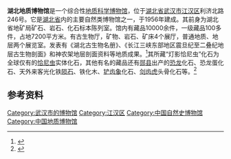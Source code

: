 '''湖北地质博物馆'''是一个综合性[[地质学|地质科学]][[博物馆|博物馆]]，位于[[湖北省|湖北省]][[武汉市|武汉市]][[江汉区|江汉区]]利济北路246号。它是[[湖北省|湖北省]]内的主要自然类博物馆之一，于1956年建成。其前身为湖北省地矿局矿石、岩石、化石标本陈列室。馆内有藏品10000余件，一级藏品100多件，占地7200平方米。有古生物厅，矿物、岩石、矿床4个展厅，普通地质、地层两个展览室。发表有《湖北古生物名册》、《长江三峡东部地区震旦纪至二叠纪地层古生物剖面》和神农架地层剖面资料等地质成果。<ref>{{cite web|title=湖北地质博物馆|url=http://www.chinaculture.org/gb/cn_bwyg/2004-06/28/content_47718.htm|publisher=中国文化网|accessdate=2013-10-04|deadurl=yes|archiveurl=https://web.archive.org/web/20140423172313/http://www.chinaculture.org/gb/cn_bwyg/2004-06/28/content_47718.htm|archivedate=2014-04-23}}</ref>其所藏“灯影恰尼虫”化石为全球仅有的[[恰尼虫|恰尼虫]]实体化石，其他有名的藏品还有[[郧县|郧县]]出产的[[恐龙|恐龙]]化石、恐龙蛋化石、天外来客光化铁[[陨石|陨石]]、铁化木、[[铲齿象|铲齿象]]化石、[[剑齿虎|剑齿虎]]头骨化石等。<ref>{{cite web|title=湖北地质博物馆|url=http://www.mlr.gov.cn/tdzt/zdxc/dqr/43earthday/kpjd/201203/t20120321_1075707.htm|publisher=中华人民共和国国土资源部|accessdate=2013-10-04|archive-url=https://web.archive.org/web/20130925193950/http://www.mlr.gov.cn/tdzt/zdxc/dqr/43earthday/kpjd/201203/t20120321_1075707.htm|archive-date=2013-09-25|dead-url=yes}}</ref>

==参考资料==
{{reflist}}

{{武汉小作品}}
{{博物馆小作品}}
[[Category:武汉市的博物馆|Category:武汉市的博物馆]]
[[Category:江汉区|Category:江汉区]]
[[Category:中国自然史博物馆|Category:中国自然史博物馆]]
[[Category:中国地质博物馆|Category:中国地质博物馆]]